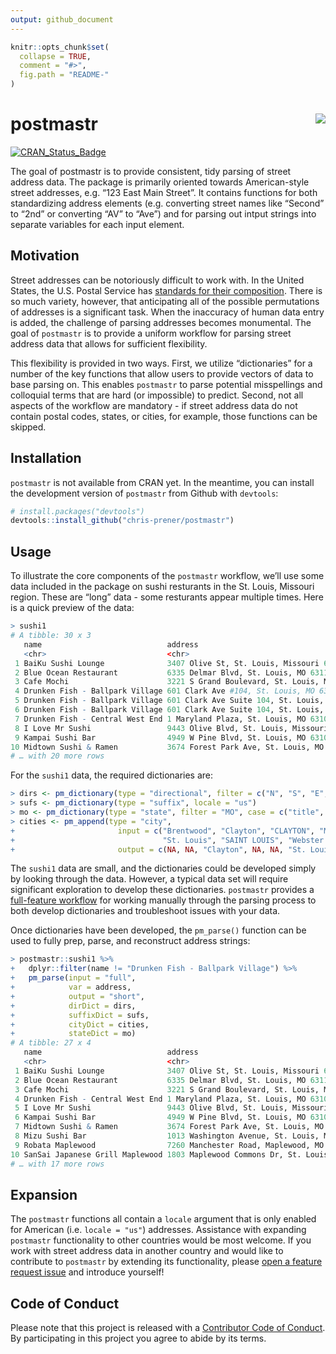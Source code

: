 ```yaml
---
output: github_document
---
```


<!-- README.md is generated from README.Rmd. Please edit that file -->

```r
knitr::opts_chunk$set(
  collapse = TRUE,
  comment = "#>",
  fig.path = "README-"
)
```

# postmastr <img src="man/figures/logo.png" align="right" />

[![CRAN_Status_Badge](http://www.r-pkg.org/badges/version/postmastr)](https://cran.r-project.org/package=postmastr)

The goal of postmastr is to provide consistent, tidy parsing of street address data. The package is primarily oriented towards American-style street addresses, e.g. "123 East Main Street". It contains functions for both standardizing address elements (e.g. converting street names like "Second" to "2nd" or converting "AV" to "Ave") and for parsing out intput strings into separate variables for each input element.

## Motivation
Street addresses can be notoriously difficult to work with. In the United States, the U.S. Postal Service has [standards for their composition](https://pe.usps.com/text/pub28/welcome.htm). There is so much variety, however, that anticipating all of the possible permutations of addresses is a significant task. When the inaccuracy of human data entry is added, the challenge of parsing addresses becomes monumental. The goal of `postmastr` is to provide a uniform workflow for parsing street address data that allows for sufficient flexibility. 

This flexibility is provided in two ways. First, we utilize "dictionaries" for a number of the key functions that allow users to provide vectors of data to base parsing on. This enables `postmastr` to parse potential misspellings and colloquial terms that are hard (or impossible) to predict. Second, not all aspects of the workflow are mandatory - if street address data do not contain postal codes, states, or cities, for example, those functions can be skipped. 

## Installation
`postmastr` is not available from CRAN yet. In the meantime, you can install the development version of `postmastr` from Github with `devtools`:

```r
# install.packages("devtools")
devtools::install_github("chris-prener/postmastr")
```

## Usage 
To illustrate the core components of the `postmastr` workflow, we'll use some data included in the package on sushi resturants in the St. Louis, Missouri region. These are "long" data - some resturants appear multiple times. Here is a quick preview of the data:

```r
> sushi1
# A tibble: 30 x 3
   name                            address                                           visit   
   <chr>                           <chr>                                             <chr>   
 1 BaiKu Sushi Lounge              3407 Olive St, St. Louis, Missouri 63103          3/20/18 
 2 Blue Ocean Restaurant           6335 Delmar Blvd, St. Louis, MO 63112             10/26/18
 3 Cafe Mochi                      3221 S Grand Boulevard, St. Louis, MO 63118       10/10/18
 4 Drunken Fish - Ballpark Village 601 Clark Ave #104, St. Louis, MO 63102-1719      4/28/18 
 5 Drunken Fish - Ballpark Village 601 Clark Ave Suite 104, St. Louis, MO 63102-1719 5/10/18 
 6 Drunken Fish - Ballpark Village 601 Clark Ave Suite 104, St. Louis, MO 63102-1719 8/7/18  
 7 Drunken Fish - Central West End 1 Maryland Plaza, St. Louis, MO 63108             12/2/18 
 8 I Love Mr Sushi                 9443 Olive Blvd, St. Louis, Missouri 63132        1/1/18  
 9 Kampai Sushi Bar                4949 W Pine Blvd, St. Louis, MO 63108             2/13/18 
10 Midtown Sushi & Ramen           3674 Forest Park Ave, St. Louis, MO 63108         3/4/18  
# … with 20 more rows
```

For the `sushi1` data, the required dictionaries are:

```r
> dirs <- pm_dictionary(type = "directional", filter = c("N", "S", "E", "W"), locale = "us")
> sufs <- pm_dictionary(type = "suffix", locale = "us")
> mo <- pm_dictionary(type = "state", filter = "MO", case = c("title", "upper"), locale = "us")
> cities <- pm_append(type = "city",
+                       input = c("Brentwood", "Clayton", "CLAYTON", "Maplewood", 
+                                 "St. Louis", "SAINT LOUIS", "Webster Groves"),
+                       output = c(NA, NA, "Clayton", NA, NA, "St. Louis", NA))
```

The `sushi1` data are small, and the dictionaries could be developed simply by looking through the data. However, a typical data set will require significant exploration to develop these dictionaries. `postmastr` provides a [full-feature workflow](https://slu-opengis.github.io/postmastr/articles/postmastr.html) for working manually through the parsing process to both develop dictionaries and troubleshoot issues with your data. 

Once dictionaries have been developed, the `pm_parse()` function can be used to fully prep, parse, and reconstruct address strings:

```r
> postmastr::sushi1 %>%
+   dplyr::filter(name != "Drunken Fish - Ballpark Village") %>%
+   pm_parse(input = "full",
+            var = address,
+            output = "short",
+            dirDict = dirs,
+            suffixDict = sufs,
+            cityDict = cities,
+            stateDict = mo)
# A tibble: 27 x 4
   name                            address                                        visit    pm.address               
   <chr>                           <chr>                                          <chr>    <chr>                    
 1 BaiKu Sushi Lounge              3407 Olive St, St. Louis, Missouri 63103       3/20/18  3407 Olive St            
 2 Blue Ocean Restaurant           6335 Delmar Blvd, St. Louis, MO 63112          10/26/18 6335 Delmar Blvd         
 3 Cafe Mochi                      3221 S Grand Boulevard, St. Louis, MO 63118    10/10/18 3221 S Grand Blvd        
 4 Drunken Fish - Central West End 1 Maryland Plaza, St. Louis, MO 63108          12/2/18  1 Maryland Plz           
 5 I Love Mr Sushi                 9443 Olive Blvd, St. Louis, Missouri 63132     1/1/18   9443 Olive Blvd          
 6 Kampai Sushi Bar                4949 W Pine Blvd, St. Louis, MO 63108          2/13/18  4949 W Pine Blvd         
 7 Midtown Sushi & Ramen           3674 Forest Park Ave, St. Louis, MO 63108      3/4/18   3674 Forest Park Ave     
 8 Mizu Sushi Bar                  1013 Washington Avenue, St. Louis, MO 63101    9/12/18  1013 Washington Ave      
 9 Robata Maplewood                7260 Manchester Road, Maplewood, MO 63143      11/1/18  7260 Manchester Rd       
10 SanSai Japanese Grill Maplewood 1803 Maplewood Commons Dr, St. Louis, MO 63143 2/14/18  1803 Maplewood Commons Dr
# … with 17 more rows
```

## Expansion
The `postmastr` functions all contain a `locale` argument that is only enabled for American (i.e. `locale = "us"`) addresses. Assistance with expanding `postmastr` functionality to other countries would be most welcome. If you work with street address data in another country and would like to contribute to `postmastr` by extending its functionality, please [open a feature request issue](https://github.com/slu-openGIS/postmastr/issues/new/choose) and introduce yourself!

## Code of Conduct
Please note that this project is released with a [Contributor Code of Conduct](CONDUCT.md). By participating in this project you agree to abide by its terms.
